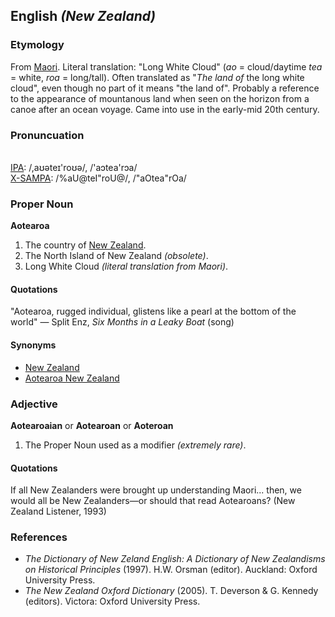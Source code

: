 {{wikipedia}}
==English ''(New Zealand)''==

===Etymology===
From [[Maori]]. Literal translation: "Long White Cloud" (''ao'' = cloud/daytime ''tea'' = white, ''roa'' = long/tall). Often translated as "''The land of'' the long white cloud", even though no part of it means "the land of". Probably a reference to the appearance of mountanous land when seen on the horizon from a canoe after an ocean voyage. Came into use in the early-mid 20th century.

===Pronuncuation===
{{audio|en-nz-aotearoa.ogg|Audio Pronunciation}}<br>
[[w:International Phonetic Alphabet|IPA]]: /&#44;&#97;&#650;&#601;&#116;&#101;&#618;&#39;&#114;&#111;&#650;&#601;/, /&#39;&#97;&#596;&#116;&#101;&#97;&#39;&#114;&#596;&#97;/<br>
[[w:X-SAMPA|X-SAMPA]]: /%aU@teI"roU@/, /"aOtea"rOa/ <br>

===Proper Noun===
'''Aotearoa'''
#The country of [[New Zealand]].
#The North Island of New Zealand ''(obsolete)''.
#Long White Cloud ''(literal translation from Maori)''.

====Quotations====
"Aotearoa, rugged individual, glistens like a pearl at the bottom of the world" &mdash; Split Enz, ''Six Months in a Leaky Boat'' (song)

====Synonyms====
*[[New Zealand]]
*[[Aotearoa New Zealand]]

===Adjective===
'''Aotearoaian''' or '''Aotearoan''' or '''Aoteroan'''
#The Proper Noun used as a modifier ''(extremely rare)''.

====Quotations====
If all New Zealanders were brought up understanding Maori... then, we would all be New Zealanders&mdash;or should that read Aotearoans? (New Zealand Listener, 1993)

===References===
*''The Dictionary of New Zeland English: A Dictionary of New Zealandisms on Historical Principles'' (1997). H.W. Orsman (editor). Auckland: Oxford University Press.
*''The New Zealand Oxford Dictionary'' (2005). T. Deverson & G. Kennedy (editors). Victora: Oxford University Press.